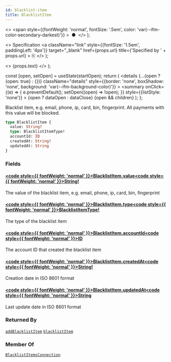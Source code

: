 ```yaml
---
id: blacklist-item
title: BlacklistItem
---
```


  <>
    <span
      style={{fontWeight: 'normal', fontSize: '.5em', color: 'var(--ifm-color-secondary-darkest)'}}
    >
      &nbsp;●&nbsp;
    </span>
  </>
);

  <>
    Specification
    <a
      className="link"
      style={{fontSize: '1.5em', paddingLeft: '4px'}}
      target="_blank"
      href={props.url}
      title={'Specified by ' + props.url}
    >
      ⎘
    </a>
  </>
);

  <>
    <span className={props.class}>{props.text}</span>
  </>
);


  const [open, setOpen] = useState(startOpen);
  return (
    <details
      {...(open ? {open: true} : {})}
      className="details"
      style={{border: 'none', boxShadow: 'none', background: 'var(--ifm-background-color)'}}
    >
      <summary
        onClick={(e) => {
          e.preventDefault();
          setOpen((open) => !open);
        }}
        style={{listStyle: 'none'}}
      >
        {open ? dataOpen : dataClose}
      </summary>
      {open && children}
    </details>
  );
};

Blacklist item, e.g. email, phone, ip, card, bin, fingerprint.
All payments with this value will be blocked.

```graphql
type BlacklistItem {
  value: String!
  type: BlacklistItemType!
  accountId: ID
  createdAt: String!
  updatedAt: String
}
```

### Fields

#### [<code style={{ fontWeight: 'normal' }}>BlacklistItem.<b>value</b></code>](#)<Bullet />[<code style={{ fontWeight: 'normal' }}><b>String!</b></code>](/docs/apis/graphql/types/scalars/string.mdx) <Badge class="badge badge--secondary badge--non_null" text="non-null"/> <Badge class="badge badge--secondary " text="scalar"/>

The value of the blacklist item, e.g. email, phone, ip, card, bin, fingerprint

#### [<code style={{ fontWeight: 'normal' }}>BlacklistItem.<b>type</b></code>](#)<Bullet />[<code style={{ fontWeight: 'normal' }}><b>BlacklistItemType!</b></code>](/docs/apis/graphql/types/enums/blacklist-item-type.mdx) <Badge class="badge badge--secondary badge--non_null" text="non-null"/> <Badge class="badge badge--secondary " text="enum"/>

The type of the blacklist item

#### [<code style={{ fontWeight: 'normal' }}>BlacklistItem.<b>accountId</b></code>](#)<Bullet />[<code style={{ fontWeight: 'normal' }}><b>ID</b></code>](/docs/apis/graphql/types/scalars/id.mdx) <Badge class="badge badge--secondary " text="scalar"/>

The account ID that created the blacklist item

#### [<code style={{ fontWeight: 'normal' }}>BlacklistItem.<b>createdAt</b></code>](#)<Bullet />[<code style={{ fontWeight: 'normal' }}><b>String!</b></code>](/docs/apis/graphql/types/scalars/string.mdx) <Badge class="badge badge--secondary badge--non_null" text="non-null"/> <Badge class="badge badge--secondary " text="scalar"/>

Creation date in ISO 8601 format

#### [<code style={{ fontWeight: 'normal' }}>BlacklistItem.<b>updatedAt</b></code>](#)<Bullet />[<code style={{ fontWeight: 'normal' }}><b>String</b></code>](/docs/apis/graphql/types/scalars/string.mdx) <Badge class="badge badge--secondary " text="scalar"/>

Last update date in ISO 8601 format

### Returned By

[`addBlacklistItem`](/docs/apis/graphql/operations/mutations/add-blacklist-item.mdx) <Badge class="badge badge--secondary badge--relation" text="mutation"/><Bullet />[`blacklistItem`](/docs/apis/graphql/operations/queries/blacklist-item.mdx) <Badge class="badge badge--secondary badge--relation" text="query"/>

### Member Of

[`BlacklistItemsConnection`](/docs/apis/graphql/types/objects/blacklist-items-connection.mdx) <Badge class="badge badge--secondary badge--relation" text="object"/>
